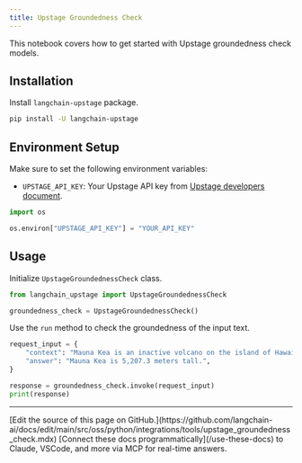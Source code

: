 ```yaml
---
title: Upstage Groundedness Check
---
```


This notebook covers how to get started with Upstage groundedness check models.

## Installation

Install `langchain-upstage` package.

```bash
pip install -U langchain-upstage
```

## Environment Setup

Make sure to set the following environment variables:

- `UPSTAGE_API_KEY`: Your Upstage API key from [Upstage developers document](https://developers.upstage.ai/docs/getting-started/quick-start).

```python
import os

os.environ["UPSTAGE_API_KEY"] = "YOUR_API_KEY"
```

## Usage

Initialize `UpstageGroundednessCheck` class.

```python
from langchain_upstage import UpstageGroundednessCheck

groundedness_check = UpstageGroundednessCheck()
```

Use the `run` method to check the groundedness of the input text.

```python
request_input = {
    "context": "Mauna Kea is an inactive volcano on the island of Hawai'i. Its peak is 4,207.3 m above sea level, making it the highest point in Hawaii and second-highest peak of an island on Earth.",
    "answer": "Mauna Kea is 5,207.3 meters tall.",
}

response = groundedness_check.invoke(request_input)
print(response)
```

---

<Callout icon="pen-to-square" iconType="regular">
    [Edit the source of this page on GitHub.](https://github.com/langchain-ai/docs/edit/main/src/oss/python/integrations/tools/upstage_groundedness_check.mdx)
</Callout>
<Tip icon="terminal" iconType="regular">
    [Connect these docs programmatically](/use-these-docs) to Claude, VSCode, and more via MCP for    real-time answers.
</Tip>

